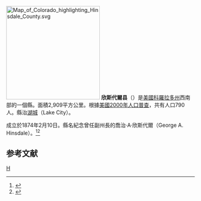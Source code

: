 {{noteTA
|T=zh-hans:欣斯代尔县 (科罗拉多州);zh-hk:欣斯代爾縣 (科羅拉多州);zh-tw:欣斯代爾郡 (科羅拉多州);
|1=zh-hans:县;zh-hk:縣;zh-tw:郡;
}}

[[File:Map_of_Colorado_highlighting_Hinsdale_County.svg|250px]]
'''欣斯代爾县'''（{{lang-en|Hinsdale County}}）是[[美國|美國]][[科羅拉多州|科羅拉多州]]西南部的一個縣。面積2,909平方公里。根據[[美國2000年人口普查|美國2000年人口普查]]，共有人口790人。縣治[[湖城_(科羅拉多州)|湖城]]（Lake City）。

成立於1874年2月10日。縣名紀念曾任副州長的喬治·A·欣斯代爾（George A. Hinsdale）。<ref>{{cite web |url=http://www.rootsweb.com/~coplaces/county-div.html |title=存档副本 |accessdate=2007-03-24  |deadurl=yes |archiveurl=https://web.archive.org/web/20071110014544/http://www.rootsweb.com/~coplaces/county-div.html |archivedate=2007-11-10 }}</ref><ref>{{Cite web |url=http://www.colorado.gov/dpa/doit/archives/arcgov.html |title=存档副本 |access-date=2007-03-25 |archive-date=2006-11-30 |archive-url=https://web.archive.org/web/20061130002528/http://www.colorado.gov/dpa/doit/archives/arcgov.html |dead-url=no }}</ref>

==参考文献==
<div class="references-small">
<references />
</div>
{{欣斯代爾縣 (科羅拉多州)}}
{{Colorado}}

[[Category:科罗拉多州行政区划|H]]